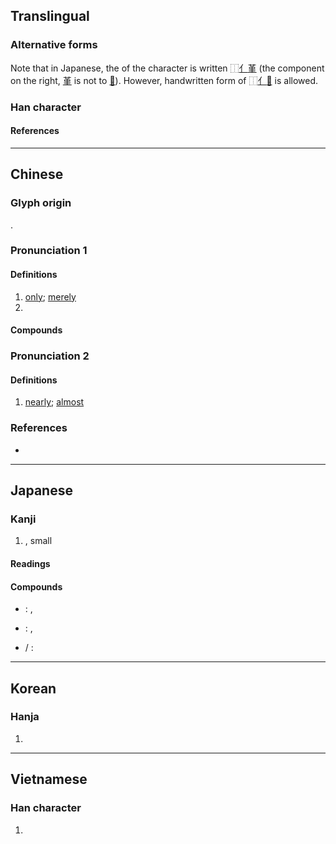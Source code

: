 {{also|仅}}
{{character info}}
==Translingual==

===Alternative forms===
Note that in Japanese, the {{w|Jōyō kanji|official version}} of the character is written ⿰[[亻]][[堇]] (the component on the right, [[堇]] is not {{w|Shinjitai|simplified}} to [[𦰌]]). However, handwritten form of ⿰[[亻]][[𦰌]] is allowed. <!--Page 9 of http://www.bunka.go.jp/kokugo_nihongo/sisaku/joho/joho/kijun/naikaku/pdf/joyokanjihyo_20101130.pdf-->

===Han character===
{{Han char|rn=9|rad=人|as=11|sn=13|four=24214|canj=OTLM|ids=⿰亻堇}} <!-- Not simplified to ⿰亻𦰌 in Japanese -->

====References====
{{Han ref|kx=0115.200|dkj=01048|dj=0246.080|hdz=10208.020|uh=50C5}}

----

==Chinese==
{{zh-forms|s=仅}}

===Glyph origin===
{{Han etym}}
{{Han compound|人|堇|ls=psc|c1=s|c2=p}}.

===Pronunciation 1===
{{zh-pron
|m=jǐn
|c=gan2,gan6
|c_note=gan6 - rare variant
|h=pfs=kiún
|mn=kín/kīn
|mn-t=geng2
|mc=y
|oc=y
|cat=adv,pn
}}

====Definitions====
{{zh-hanzi}}

# [[only]]; [[merely]]
# {{surname|zh}}

====Compounds====
{{zh-der|不僅|僅可|僅以身免|僅有|僅夠|僅只|僅僅|僅容旋馬|功僅補過|碩果僅存|絕無僅有}}

===Pronunciation 2===
{{zh-pron
|m=僅
|c=gan2,gan6
|mn-t=geng2
|mc=y
|oc=y
|cat=adv
}}

====Definitions====
{{zh-hanzi}}

# {{lb|zh|literary}} [[nearly]]; [[almost]]

===References===
* {{R:yue:Hanzi}}

{{zh-cat|Elementary}}

----

==Japanese==

===Kanji===
{{ja-kanji|grade=|rs=人11}}

# {{l|en|merely}}, small {{l|en|quantity}}

====Readings====
{{ja-readings
|goon=ごん
|kanon=きん
|kun=わず-か
}}

====Compounds====
* {{ja-r|僅差|きんさ}}: {{l|en|narrow}} {{l|en|margin}}, {{l|en|slim}} {{l|en|majority}}
* {{ja-r|僅少|きんしょう}}: {{l|en|scarce}}, {{l|en|insignificant}}
* {{ja-r|僅僅|きんきん}}/ {{ja-r|僅々|きんきん}}: {{l|en|merely}}

----

==Korean==

===Hanja===
{{ko-hanja|겨우|근}}

# {{hanja form of|근|[[only]], [[merely]], [[solely]], [[just]]}}

----

==Vietnamese==

===Han character===
{{vi-readings|reading=[[cẩn]], [[cận]], [[cấn]], [[cẫn]]|rs=人11}}

# {{rfdef|vi|sort=人11}}